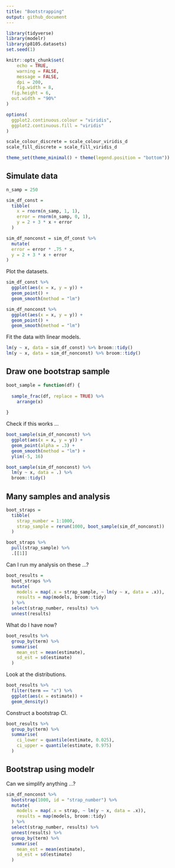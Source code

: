 ```yaml
---
title: "Bootstrapping"
output: github_document
---
```


```r
library(tidyverse)
library(modelr)
library(p8105.datasets)
set.seed(1)

knitr::opts_chunk$set(
	echo = TRUE,
	warning = FALSE,
	message = FALSE,
	dpi = 200,
	fig.width = 8, 
  fig.height = 6,
  out.width = "90%"
)

options(
  ggplot2.continuous.colour = "viridis",
  ggplot2.continuous.fill = "viridis"
)

scale_colour_discrete = scale_colour_viridis_d
scale_fill_discrete = scale_fill_viridis_d

theme_set(theme_minimal() + theme(legend.position = "bottom"))
```


## Simulate data

```r
n_samp = 250

sim_df_const = 
  tibble(
    x = rnorm(n_samp, 1, 1),
    error = rnorm(n_samp, 0, 1),
    y = 2 + 3 * x + error
  )

sim_df_nonconst = sim_df_const %>% 
  mutate(
  error = error * .75 * x,
  y = 2 + 3 * x + error
)
```

Plot the datasets.

```r
sim_df_const %>% 
  ggplot(aes(x = x, y = y)) +
  geom_point() +
  geom_smooth(method = "lm")

sim_df_nonconst %>% 
  ggplot(aes(x = x, y = y)) +
  geom_point() +
  geom_smooth(method = "lm")
```

Fit the data with linear models.

```r
lm(y ~ x, data = sim_df_const) %>% broom::tidy()
lm(y ~ x, data = sim_df_nonconst) %>% broom::tidy()
```


## Draw one bootstrap sample

```r
boot_sample = function(df) {
  
  sample_frac(df, replace = TRUE) %>% 
    arrange(x)
  
}
```

Check if this works ...

```r
boot_sample(sim_df_nonconst) %>% 
  ggplot(aes(x = x, y = y)) +
  geom_point(alpha = .3) +
  geom_smooth(method = "lm") + 
  ylim(-5, 16)
```

```r
boot_sample(sim_df_nonconst) %>% 
  lm(y ~ x, data = .) %>% 
  broom::tidy()
```


## Many samples and analysis

```r
boot_straps = 
  tibble(
    strap_number = 1:1000,
    strap_sample = rerun(1000, boot_sample(sim_df_nonconst))
  )

boot_straps %>% 
  pull(strap_sample) %>% 
  .[[1]]
```

Can I run my analysis on these ...?

```r
boot_results =
  boot_straps %>% 
  mutate(
    models = map(.x = strap_sample, ~ lm(y ~ x, data = .x)),
    results = map(models, broom::tidy)
  ) %>% 
  select(strap_number, results) %>% 
  unnest(results)
```

What do I have now?

```r
boot_results %>% 
  group_by(term) %>% 
  summarise(
    mean_est = mean(estimate),
    sd_est = sd(estimate)
  )
```

Look at the distributions.

```r
boot_results %>% 
  filter(term == "x") %>% 
  ggplot(aes(x = estimate)) +
  geom_density()
```

Construct a bootstrap CI.

```r
boot_results %>% 
  group_by(term) %>% 
  summarise(
    ci_lower = quantile(estimate, 0.025),
    ci_upper = quantile(estimate, 0.975)
  )
```


## Bootstrap using modelr

Can we simplify anything ...?

```r
sim_df_nonconst %>% 
  bootstrap(1000, id = "strap_number") %>% 
  mutate(
    models = map(.x = strap, ~ lm(y ~ x, data = .x)),
    results = map(models, broom::tidy)
  ) %>% 
  select(strap_number, results) %>% 
  unnest(results) %>% 
  group_by(term) %>% 
  summarise(
    mean_est = mean(estimate),
    sd_est = sd(estimate)
  )
```

